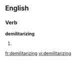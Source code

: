 
==English==

===Verb===
'''demilitarizing'''

# {{present participle of|[[demilitarize]]}}

[[fr:demilitarizing]]
[[vi:demilitarizing]]